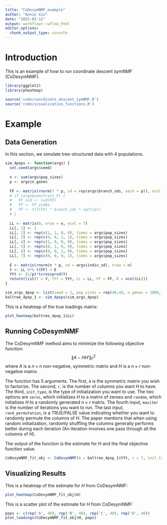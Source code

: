 ```yaml
---
title: "CoDesymNMF_example"
author: "Annie Xie"
date: "2025-03-12"
output: workflowr::wflow_html
editor_options:
  chunk_output_type: console
---
```


# Introduction
This is an example of how to run coordinate descent symNMF (CoDesymNMF).

```r
library(ggplot2)
library(pheatmap)
```

```r
source('code/coordinate_descent_symNMF.R')
source('code/visualization_functions.R')
```

# Example

## Data Generation
In this section, we simulate tree-structured data with 4 populations.

```r
sim_4pops <- function(args) {
  set.seed(args$seed)
  
  n <- sum(args$pop_sizes)
  p <- args$n_genes
  
  FF <- matrix(rnorm(7 * p, sd = rep(args$branch_sds, each = p)), ncol = 7)
  # if (args$constrain_F) {
  #   FF_svd <- svd(FF)
  #   FF <- FF_svd$u
  #   FF <- t(t(FF) * branch_sds * sqrt(p))
  # }
  
  LL <- matrix(0, nrow = n, ncol = 7)
  LL[, 1] <- 1
  LL[, 2] <- rep(c(1, 1, 0, 0), times = args$pop_sizes)
  LL[, 3] <- rep(c(0, 0, 1, 1), times = args$pop_sizes)
  LL[, 4] <- rep(c(1, 0, 0, 0), times = args$pop_sizes)
  LL[, 5] <- rep(c(0, 1, 0, 0), times = args$pop_sizes)
  LL[, 6] <- rep(c(0, 0, 1, 0), times = args$pop_sizes)
  LL[, 7] <- rep(c(0, 0, 0, 1), times = args$pop_sizes)
  
  E <- matrix(rnorm(n * p, sd = args$indiv_sd), nrow = n)
  Y <- LL %*% t(FF) + E
  YYt <- (1/p)*tcrossprod(Y)
  return(list(Y = Y, YYt = YYt, LL = LL, FF = FF, K = ncol(LL)))
}
```

```r
sim_args_4pop <- list(seed = 1, pop_sizes = rep(40,4), n_genes = 1000, branch_sds = rep(2,7), indiv_sd = 1)
baltree_4pop_1 <- sim_4pops(sim_args_4pop)
```

This is a heatmap of the true loadings matrix:
```r
plot_heatmap(baltree_4pop_1$LL)
```

## Running CoDesymNMF

The CoDesymNMF method aims to minimize the following objective function:
$$\|A - HH'\|_F^2 $$
where $A$ is a $n \times n$ non-negative, symmetric matrix and $H$ is a $n \times r$ non-negative matrix.

The function has 5 arguments. The first, `A` is the symmetric matrix you wish to factorize. The second, `r`, is the number of columns you want $H$ to have. The third, `init_type`, is the type of initialization you want to use. The two options are `zeros`, which initializes $H$ to a matrix of zeroes and `random`, which initializes $H$ to a randomly generated $n \times r$ matrix. The fourth input, `maxiter` is the number of iterations you want to run. The last input, `rand_permutation`, is a TRUE/FALSE value indicating whether you want to randomly permute the columns of $H$. The paper mentions that when using random initialization, randomly shuffling the columns generally performs better during each iteration (An iteration involves one pass through all the columns of $H$).

The output of the function is the estimate for $H$ and the final objective function value.

```r
CoDesymNMF_fit_obj <- CoDesymNMF(A = baltree_4pop_1$YYt, r = 7, init_type = 'zeros', maxiter = 100, rand_permutation = FALSE)
```

## Visualizing Results

This is a heatmap of the estimate for $H$ from CoDesymNMF:
```r
plot_heatmap(CoDesymNMF_fit_obj$H)
```

This is a scatter plot of the estimate for $H$ from CoDesymNMF:
```r
pops <- c(rep('A', 40), rep('B', 40), rep('C', 40), rep('D', 40))
plot_loadings(CoDesymNMF_fit_obj$H, pops)
```

